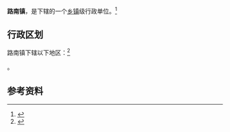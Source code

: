 {{中国乡级行政区|21/08/11/101/000}}

'''路南镇'''，是{{PRC admin/fullname|21/08/11/101/000|3}}下辖的一个[[乡镇|乡镇]]级行政单位。<ref>{{PRC admin/ref sgc|{{PRC admin/parent|21/08/11/101/000}}}}</ref>

== 行政区划 ==

路南镇下辖以下地区：<ref>{{PRC admin/ref sgc|21/08/11/101/000}}</ref>

{{PRC admin/children|21/08/11/101/000}}。

== 参考资料 ==

{{reflist}}

{{行政区划小作品}}
{{PRC admin/navcat|21/08/11/101/000}}